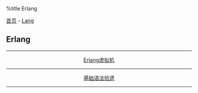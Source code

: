 %title Erlang

[[../../../index|首页]] - [[../index|Lang]]
==Erlang==
----
<center>
[[vm|Erlang虚拟机]]
----
[[base|基础语法拾遗]]
</center>
----
